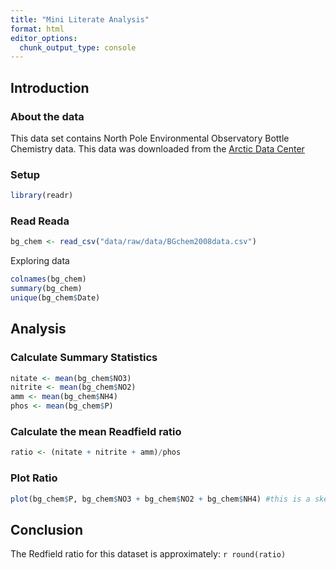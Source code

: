 ```yaml
---
title: "Mini Literate Analysis"
format: html
editor_options: 
  chunk_output_type: console
---
```


## Introduction

### About the data

This data set contains North Pole Environmental Observatory Bottle Chemistry data. This data was downloaded from the [Arctic Data Center](https://arcticdata.io/catalog/view/doi:10.18739/A25T3FZ8X)

### Setup

```r
library(readr)
```

### Read Reada

```r
bg_chem <- read_csv("data/raw/data/BGchem2008data.csv")
```

Exploring data

```r
colnames(bg_chem)
summary(bg_chem)
unique(bg_chem$Date)
```

## Analysis

### Calculate Summary Statistics

```r
nitate <- mean(bg_chem$NO3)
nitrite <- mean(bg_chem$NO2)
amm <- mean(bg_chem$NH4)
phos <- mean(bg_chem$P)

```

### Calculate the mean Readfield ratio

```r
ratio <- (nitate + nitrite + amm)/phos
```

### Plot Ratio

<!-- This is a comment that will not appear in render -->

```r
plot(bg_chem$P, bg_chem$NO3 + bg_chem$NO2 + bg_chem$NH4) #this is a sketch plot
```

## Conclusion

The Redfield ratio for this dataset is approximately: `r round(ratio)`

